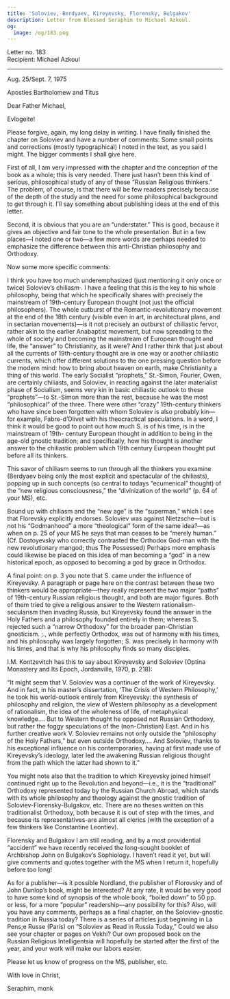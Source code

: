 ```yaml
---
title: 'Soloviev, Berdyaev, Kireyevsky, Florensky, Bulgakov'
description: Letter from Blessed Seraphim to Michael Azkoul.
og:
  image: /og/183.png
---
```


<div style={{textAlign:'right', fontFamily:'monospace'}}>Letter no. 183</div>
<div style={{textAlign:'left', fontFamily:'monospace'}}>Recipient: Michael Azkoul</div>

---

Aug. 25/Sept. 7, 1975

Apostles Bartholomew and Titus

Dear Father Michael,

Evlogeite!

Please forgive, again, my long delay in writing. I have finally finished the chapter on Soloviev and have a number of comments. Some small points and corrections (mostly typographical) I noted in the text, as you said I might. The bigger comments I shall give here.

First of all, I am very impressed with the chapter and the conception of the book as a whole; this is very needed. There just hasn’t been this kind of serious, philosophical study of any of these “Russian Religious thinkers.” The problem, of course, is that there will be few readers precisely because of the depth of the study and the need for some philosophical background to get through it. I’ll say something about publishing ideas at the end of this letter.

Second, it is obvious that you are an “understater.” This is good, because it gives an objective and fair tone to the whole presentation. But in a few places—I noted one or two—a few more words are perhaps needed to emphasize the difference between this anti-Christian philosophy and Orthodoxy.

Now some more specific comments:

I think you have too much underemphasized (just mentioning it only once or twice) Soloviev’s chiliasm·. I have a feeling that this is the key to his whole philosophy, being that which he specifically shares with precisely the mainstream of 19th-century European thought (not just the official philosophers). The whole outburst of the Romantic-revolutionary movement at the end of the 18th century (visible even in art, in architectural plans, and in sectarian movements)—is it not precisely an outburst of chiliastic fervor, rather akin to the earlier Anabaptist movement, but now spreading to the whole of society and becoming the mainstream of European thought and life, the “answer” to Christianity, as it were? And I rather think that just about all the currents of 19th-century thought are in one way or another chiliastic currents, which offer different solutions to the one pressing question before the modern mind: how to bring about heaven on earth, make Christianity a thing of this world. The early Socialist “prophets,” St.-Simon, Fourier, Owen, are certainly chiliasts, and Soloviev, in reacting against the later materialist phase of Socialism, seems very kin in basic chiliastic outlook to these “prophets”—to St.-Simon more than the rest, because he was the most “philosophical” of the three. There were other “crazy” 19th-century thinkers who have since been forgotten with whom Soloviev is also probably kin—for example, Fabre-d’Olivet with his theocractical speculations. In a word, I think it would be good to point out how much S. is of his time, is in the mainstream of 19th- century European thought in addition to being in the age-old gnostic tradition; and specifically, how his thought is another answer to the chiliastic problem which 19th century European thought put before all its thinkers.

This savor of chiliasm seems to run through all the thinkers you examine (Berdyaev being only the most explicit and spectacular of the chiliasts), popping up in such concepts (so central to todays “ecumenical” thought) of the “new religious consciousness,” the “divinization of the world” (p. 64 of your MS), etc.

Bound up with chiliasm and the “new age” is the “superman,” which I see that Florevsky explicitly endorses. Soloviev was against Nietzsche—but is not his “Godmanhood” a more “theological” form of the same idea?—as when on p. 25 of your MS he says that man ceases to be “merely human.” (Cf. Dostoyevsky who correctly contrasted the Orthodox God-man with the new revolutionary mangod; thus The Possessed) Perhaps more emphasis could likewise be placed on this idea of man becoming a “god” in a new historical epoch, as opposed to becoming a god by grace in Orthodox.

A final point: on p. 3 you note that S. came under the influence of Kireyevsky. A paragraph or page here on the contrast between these two thinkers would be appropriate—they really represent the two major “paths” of 19th-century Russian religious thought, and both are major figures. Both of them tried to give a religious answer to the Western rationalism-secularism then invading Russia, but Kireyevsky found the answer in the Holy Fathers and a philosophy founded entirely in them; whereas S. rejected such a “narrow Orthodoxy” for the broader pan-Christian gnosticism. ;., while perfectly Orthodox, was out of harmony with his times, and his philosophy was largely forgotten; S. was precisely in harmony with his times, and that is why his philosophy finds so many disciples.

I.M. Kontzevitch has this to say about Kireyevsky and Soloviev (Optina Monastery and Its Epoch, Jordanville, 1970, p. 218):

“It might seem that V. Soloviev was a continuer of the work of Kireyevsky. And in fact, in his master’s dissertation, ‘The Crisis of Western Philosophy,’ he took his world-outlook entirely from Kireyevsky: the synthesis of philosophy and religion, the view of Western philosophy as a development of rationalism, the idea of the wholeness of life, of metaphysical knowledge…. But to Western thought he opposed not Russian Orthodoxy, but rather the foggy speculations of the (non-Christian) East. And in his further creative work V. Soloviev remains not only outside the “philosophy of the Holy Fathers,” but even outside Orthodoxy…. And Soloviev, thanks to his exceptional influence on his contemporaries, having at first made use of Kireyevsky’s ideology, later led the awakening Russian religious thought from the path which the latter had shown to it.”

You might note also that the tradition to which Kireyevsky joined himself continued right up to the Revolution and beyond—i.e., it is the “traditional” Orthodoxy represented today by the Russian Church Abroad, which stands with its whole philosophy and theology against the gnostic tradition of Soloviev-Florensky-Bulgakov, etc. There are no theses written on this traditionalist Orthodoxy, both because it is out of step with the times, and because its representatives-are almost all clerics (with the exception of a few thinkers like Constantine Leontiev).

Florensky and Bulgakov I am still reading, and by a most providential “accident” we have recently received the long-sought booklet of Archbishop John on Bulgakov’s Sophiology. I haven’t read it yet, but will give comments and quotes together with the MS when I return it, hopefully before too long!

As for a publisher—is it possible Nordland, the publisher of Florovsky and of John Dunlop’s book, might be interested? At any rate, it would be very good to have some kind of synopsis of the whole book, “boiled down” to 50 pp. or less, for a more “popular” readership—any possibility for this? Also, will you have any comments, perhaps as a final chapter, on the Soloviev-gnostic tradition in Russia today? There is a series of articles just beginning in La Pens;e Russe (Paris) on “Soloviev as Read in Russia Today,” Could we also see your chapter or pages on Vekhi? Our own proposed book on the Russian Religious Intelligentsia will hopefully be started after the first of the year, and your work will make our labors easier.

Please let us know of progress on the MS, publisher, etc.

With love in Christ,

Seraphim, monk
